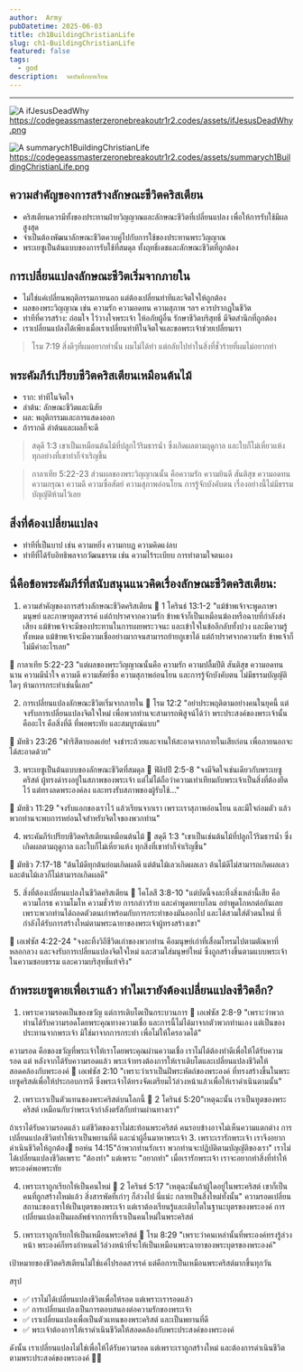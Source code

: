 ```yaml
---
author:  Army
pubDatetime: 2025-06-03
title: ch1BuildingChristianLife
slug: ch1-BuildingChristianLife
featured: false
tags:
  - god
description:  จดบันทึกบทเรียน
---
```


---

![A ifJesusDeadWhy](/assets/ifJesusDeadWhy.png)
https://codegeassmasterzeronebreakoutr1r2.codes/assets/ifJesusDeadWhy.png

![A summarych1BuildingChristianLife](/assets/summarych1BuildingChristianLife.png)
https://codegeassmasterzeronebreakoutr1r2.codes/assets/summarych1BuildingChristianLife.png


## ความสำคัญของการสร้างลักษณะชีวิตคริสเตียน

- คริสเตียนควรมีทั้งของประทานฝ่ายวิญญาณและลักษณะชีวิตที่เปลี่ยนแปลง เพื่อให้การรับใช้มีผลสูงสุด
- จำเป็นต้องพัฒนาลักษณะชีวิตควบคู่ไปกับการใช้ของประทานพระวิญญาณ
- พระเยซูเป็นต้นแบบของการรับใช้ที่สมดุล ทั้งฤทธิ์เดชและลักษณะชีวิตที่ถูกต้อง

## การเปลี่ยนแปลงลักษณะชีวิตเริ่มจากภายใน

- ไม่ใช่แค่เปลี่ยนพฤติกรรมภายนอก แต่ต้องเปลี่ยนท่าทีและจิตใจให้ถูกต้อง
- ผลของพระวิญญาณ เช่น ความรัก ความอดทน ความสุภาพ ฯลฯ ควรปรากฏในชีวิต
- ท่าทีที่ควรสร้าง: ถ่อมใจ ไว้วางใจพระเจ้า ให้อภัยผู้อื่น รักษาชีวิตบริสุทธิ์ มีจิตสำนึกที่ถูกต้อง
- เราเปลี่ยนแปลงได้เพียงเมื่อเราเปลี่ยนท่าทีในจิตใจและขอพระเจ้าช่วยเปลี่ยนเรา

> โรม 7:19 สิ่ง​ดีๆ​ที่​ผม​อยาก​ทำ​นั้น ผม​ไม่​ได้​ทำ แต่​กลับ​ไป​ทำ​ใน​สิ่ง​ที่​ชั่วร้าย​ที่​ผม​ไม่​อยาก​ทำ

## พระคัมภีร์เปรียบชีวิตคริสเตียนเหมือนต้นไม้

- ราก: ท่าทีในจิตใจ
- ลำต้น: ลักษณะชีวิตและนิสัย
- ผล: พฤติกรรมและการแสดงออก
- ถ้ารากดี ลำต้นและผลก็จะดี

>  สดุดี 1:3
เขาเป็นเหมือนต้นไม้ที่ปลูกไว้ริมธารน้ำ ซึ่งเกิดผลตามฤดูกาล และใบก็ไม่เหี่ยวแห้ง ทุกอย่างที่เขาทำก็จำเริญขึ้น

> กาลาเทีย 5:22-23
ส่วนผลของพระวิญญาณนั้น คือความรัก ความยินดี สันติสุข ความอดทน ความกรุณา ความดี ความซื่อสัตย์ ความสุภาพอ่อนโยน การรู้จักบังคับตน เรื่องอย่างนี้ไม่มีธรรมบัญญัติห้ามไว้เลย


## สิ่งที่ต้องเปลี่ยนแปลง

- ท่าทีที่เป็นบาป เช่น ความหยิ่ง ความกบฏ ความคิดแง่ลบ
- ท่าทีที่ได้รับอิทธิพลจากวัฒนธรรม เช่น ความไร้ระเบียบ การทำตามใจตนเอง

## นี่คือข้อพระคัมภีร์ที่สนับสนุนแนวคิดเรื่องลักษณะชีวิตคริสเตียน:

1. ความสำคัญของการสร้างลักษณะชีวิตคริสเตียน
📖 1 โครินธ์ 13:1-2
"แม้ข้าพเจ้าจะพูดภาษามนุษย์ และภาษาทูตสวรรค์ แต่ถ้าปราศจากความรัก ข้าพเจ้าก็เป็นเหมือนฆ้องหรือฉาบที่กำลังส่งเสียง แม้ข้าพเจ้าจะมีของประทานในการเผยพระวจนะ และเข้าใจในข้อลึกลับทั้งปวง และมีความรู้ทั้งหมด แม้ข้าพเจ้าจะมีความเชื่ออย่างมากจนสามารถย้ายภูเขาได้ แต่ถ้าปราศจากความรัก ข้าพเจ้าก็ไม่มีค่าอะไรเลย"

📖 กาลาเทีย 5:22-23
"แต่ผลของพระวิญญาณนั้นคือ ความรัก ความปลื้มปีติ สันติสุข ความอดทนนาน ความมีน้ำใจ ความดี ความสัตย์ซื่อ ความสุภาพอ่อนโยน และการรู้จักบังคับตน ไม่มีธรรมบัญญัติใดๆ ห้ามการกระทำเช่นนี้เลย"

2. การเปลี่ยนแปลงลักษณะชีวิตเริ่มจากภายใน
📖 โรม 12:2
"อย่าประพฤติตามอย่างคนในยุคนี้ แต่จงรับการเปลี่ยนแปลงจิตใจใหม่ เพื่อพวกท่านจะสามารถพิสูจน์ได้ว่า พระประสงค์ของพระเจ้านั้นคืออะไร คือสิ่งที่ดี ที่พอพระทัย และสมบูรณ์แบบ"

📖 มัทธิว 23:26
"ฟาริสีตาบอดเอ๋ย! จงชำระถ้วยและจานให้สะอาดจากภายในเสียก่อน เพื่อภายนอกจะได้สะอาดด้วย"

3. พระเยซูเป็นต้นแบบของลักษณะชีวิตที่สมดุล
📖 ฟิลิปปี 2:5-8
"จงมีจิตใจเช่นเดียวกับพระเยซูคริสต์ ผู้ทรงดำรงอยู่ในสภาพของพระเจ้า แต่ไม่ได้ถือว่าความเท่าเทียมกับพระเจ้าเป็นสิ่งที่ต้องยึดไว้ แต่ทรงลดพระองค์ลง และทรงรับสภาพของผู้รับใช้..."

📖 มัทธิว 11:29
"จงรับแอกของเราไว้ แล้วเรียนจากเรา เพราะเราสุภาพอ่อนโยน และมีใจถ่อมตัว แล้วพวกท่านจะพบการหย่อนใจสำหรับจิตใจของพวกท่าน"



4. พระคัมภีร์เปรียบชีวิตคริสเตียนเหมือนต้นไม้
📖 สดุดี 1:3
"เขาเป็นเช่นต้นไม้ที่ปลูกไว้ริมธารน้ำ ซึ่งเกิดผลตามฤดูกาล และใบก็ไม่เหี่ยวแห้ง ทุกสิ่งที่เขาทำก็จำเริญขึ้น"

📖 มัทธิว 7:17-18
"ต้นไม้ดีทุกต้นย่อมเกิดผลดี แต่ต้นไม้เลวเกิดผลเลว ต้นไม้ดีไม่สามารถเกิดผลเลว และต้นไม้เลวก็ไม่สามารถเกิดผลดี"


5. สิ่งที่ต้องเปลี่ยนแปลงในชีวิตคริสเตียน
📖 โคโลสี 3:8-10
"แต่บัดนี้จงละทิ้งสิ่งเหล่านี้เสีย คือความโกรธ ความโมโห ความชั่วร้าย การกล่าวร้าย และคำพูดหยาบโลน อย่าพูดโกหกต่อกันเลย เพราะพวกท่านได้ถอดตัวตนเก่าพร้อมกับการกระทำของมันออกไป และได้สวมใส่ตัวตนใหม่ ที่กำลังได้รับการสร้างใหม่ตามพระฉายาของพระเจ้าผู้ทรงสร้างเขา"

📖 เอเฟซัส 4:22-24
"จงละทิ้งวิถีชีวิตเก่าของพวกท่าน คือมนุษย์เก่าที่เสื่อมโทรมไปตามตัณหาที่หลอกลวง และจงรับการเปลี่ยนแปลงจิตใจใหม่ และสวมใส่มนุษย์ใหม่ ซึ่งถูกสร้างขึ้นตามแบบพระเจ้าในความชอบธรรม และความบริสุทธิ์แท้จริง"


## ถ้าพระเยซูตายเพื่อเราแล้ว ทำไมเรายังต้องเปลี่ยนแปลงชีวิตอีก?

1. เพราะความรอดเป็นของขวัญ แต่การเติบโตเป็นกระบวนการ
📖 เอเฟซัส 2:8-9
"เพราะว่าพวกท่านได้รับความรอดโดยพระคุณทางความเชื่อ และการนี้ไม่ได้มาจากตัวพวกท่านเอง แต่เป็นของประทานจากพระเจ้า มิใช่มาจากการกระทำ เพื่อไม่ให้ใครอวดได้"

ความรอด คือของขวัญที่พระเจ้าให้เราโดยพระคุณผ่านความเชื่อ เราไม่ได้ต้องทำดีเพื่อให้ได้รับความรอด
แต่ หลังจากได้รับความรอดแล้ว พระเจ้าทรงต้องการให้เราเติบโตและเปลี่ยนแปลงชีวิตให้สอดคล้องกับพระองค์
📖 เอเฟซัส 2:10
"เพราะว่าเราเป็นฝีพระหัตถ์ของพระองค์ ที่ทรงสร้างขึ้นในพระเยซูคริสต์เพื่อให้ประกอบการดี ซึ่งพระเจ้าได้ทรงจัดเตรียมไว้ล่วงหน้าแล้วเพื่อให้เราดำเนินตามนั้น"

2. เพราะเราเป็นตัวแทนของพระคริสต์บนโลกนี้
📖 2 โครินธ์ 5:20"เหตุฉะนั้น เราเป็นทูตของพระคริสต์ เหมือนกับว่าพระเจ้ากำลังตรัสกับท่านผ่านทางเรา"

ถ้าเราได้รับความรอดแล้ว แต่ชีวิตของเราไม่สะท้อนพระคริสต์ คนรอบข้างอาจไม่เห็นความแตกต่าง
การเปลี่ยนแปลงชีวิตทำให้เราเป็นพยานที่ดี และนำผู้อื่นมาหาพระเจ้า
3. เพราะเรารักพระเจ้า เราจึงอยากดำเนินชีวิตให้ถูกต้อง📖 ยอห์น 14:15"ถ้าพวกท่านรักเรา พวกท่านจะปฏิบัติตามบัญญัติของเรา"
เราไม่ได้เปลี่ยนแปลงชีวิตเพราะ "ต้องทำ" แต่เพราะ "อยากทำ"
เมื่อเรารักพระเจ้า เราจะอยากทำสิ่งที่ทำให้พระองค์พอพระทัย

4. เพราะเราถูกเรียกให้เป็นคนใหม่
📖 2 โครินธ์ 5:17
"เหตุฉะนั้นถ้าผู้ใดอยู่ในพระคริสต์ เขาก็เป็นคนที่ถูกสร้างใหม่แล้ว สิ่งสารพัดที่เก่าๆ ก็ล่วงไป นี่แน่ะ กลายเป็นสิ่งใหม่ทั้งนั้น"
ความรอดเปลี่ยนสถานะของเราให้เป็นบุตรของพระเจ้า แต่เราต้องเรียนรู้และเติบโตในฐานะบุตรของพระองค์
การเปลี่ยนแปลงเป็นผลลัพธ์จากการที่เราเป็นคนใหม่ในพระคริสต์

5. เพราะเราถูกเรียกให้เป็นเหมือนพระคริสต์
📖 โรม 8:29
"เพราะว่าคนเหล่านั้นที่พระองค์ทรงรู้ล่วงหน้า พระองค์ก็ทรงกำหนดไว้ล่วงหน้าที่จะให้เป็นเหมือนพระฉายาของพระบุตรของพระองค์"

เป้าหมายของชีวิตคริสเตียนไม่ใช่แค่ไปรอดสวรรค์ แต่คือการเป็นเหมือนพระคริสต์มากขึ้นทุกวัน

สรุป
- ✅ เราไม่ได้เปลี่ยนแปลงชีวิตเพื่อให้รอด แต่เพราะเรารอดแล้ว
- ✅ การเปลี่ยนแปลงเป็นการตอบสนองต่อความรักของพระเจ้า
- ✅ เราเปลี่ยนแปลงเพื่อเป็นตัวแทนของพระคริสต์ และเป็นพยานที่ดี
- ✅ พระเจ้าต้องการให้เราดำเนินชีวิตให้สอดคล้องกับพระประสงค์ของพระองค์

ดังนั้น เราเปลี่ยนแปลงไม่ใช่เพื่อให้ได้รับความรอด แต่เพราะเราถูกสร้างใหม่ และต้องการดำเนินชีวิตตามพระประสงค์ของพระองค์ 💖🙏